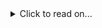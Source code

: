 <details>
    <summary> Click to read on... </summary>

    If you're still reading that must mean you're really interested in me.
    I'm flattered.

    Last I checked I was 23 years old, I currently work at Cloudflare in the Customer Support team and spend a lot of my spare time messing about with pieces of technology and managing/moderating online communities!<br/>
		I have been known to play video games occasionally, but it has to be something special to hold my attention!<br/>

    I feel very passionate about helping people out where possible and doing small things to make other peoples lives easier and more fun! I usually try to achieve this through my software creations, which you can find on my GitHub profile!

    If you think I can help with anything, want to show me your project or just want to say hi, please send me an email!
		I welcome all friendly communication!

</details>
